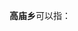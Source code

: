 '''高庙乡'''可以指：
{{PRC admin/disambig|41/12/02/203/000|41/13/02/305/000|51/13/23/201/000}}
{{disambig|cat=三字中国乡名消歧义}}
